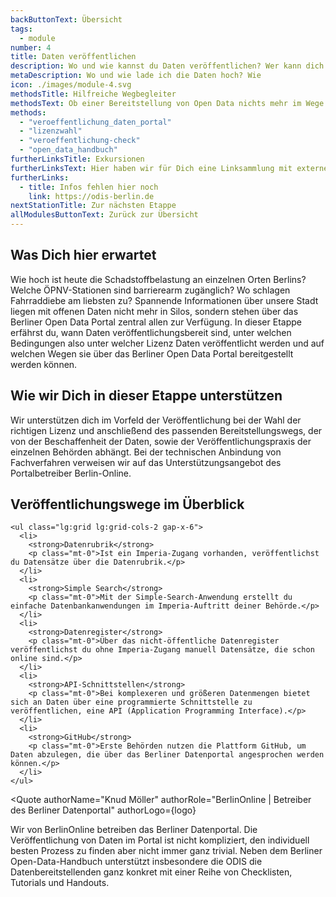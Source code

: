 ```yaml
---
backButtonText: Übersicht
tags:
  - module
number: 4
title: Daten veröffentlichen
description: Wo und wie kannst du Daten veröffentlichen? Wer kann dich dabei unterstützen? Und was hat es mit den verschiedenen Lizenzen auf sich?
metaDescription: Wo und wie lade ich die Daten hoch? Wie
icon: ./images/module-4.svg
methodsTitle: Hilfreiche Wegbegleiter
methodsText: Ob einer Bereitstellung von Open Data nichts mehr im Wege steht, kannst du mithilfe des Veröffentlichungs-Checks prüfen. Im Vorfeld kannst du dir auch die Wahl der Lizenz mit unserem Handout leicht machen. Für die Bereitstellung geben wir dir ein praktisches Videotutorial in die Hand und zeigen die Vorteile von APIs auf.
methods:
  - "veroeffentlichung_daten_portal"
  - "lizenzwahl"
  - "veroeffentlichung-check"
  - "open_data_handbuch"
furtherLinksTitle: Exkursionen
furtherLinksText: Hier haben wir für Dich eine Linksammlung mit externen Ressourcen zusammengetragen. Falls Du noch tiefer ins Thema einsteigen willst – wünschen wir viel Spaß beim Stöbern!
furtherLinks:
  - title: Infos fehlen hier noch
    link: https://odis-berlin.de
nextStationTitle: Zur nächsten Etappe
allModulesButtonText: Zurück zur Übersicht
---
```


## Was Dich hier erwartet

Wie hoch ist heute die Schadstoffbelastung an einzelnen Orten Berlins? Welche ÖPNV-Stationen sind barrierearm zugänglich? Wo schlagen Fahrraddiebe am liebsten zu? Spannende Informationen über unsere Stadt liegen mit offenen Daten nicht mehr in Silos, sondern stehen über das Berliner Open Data Portal zentral allen zur Verfügung. In dieser Etappe erfährst du, wann Daten veröffentlichungsbereit sind, unter welchen Bedingungen also unter welcher Lizenz Daten veröffentlicht werden und auf welchen Wegen sie über das Berliner Open Data Portal bereitgestellt werden können.

## Wie wir Dich in dieser Etappe unterstützen

Wir unterstützen dich im Vorfeld der Veröffentlichung bei der Wahl der richtigen Lizenz und anschließend des passenden Bereitstellungswegs, der von der Beschaffenheit der Daten, sowie der Veröffentlichungspraxis der einzelnen Behörden abhängt. Bei der technischen Anbindung von Fachverfahren verweisen wir auf das Unterstützungsangebot des Portalbetreiber Berlin-Online.

<TextContentSection class="bg-bg-alt px-4 sm:px-6">
    <h2>Veröffentlichungswege im Überblick</h2>

    <ul class="lg:grid lg:grid-cols-2 gap-x-6">
      <li>
        <strong>Datenrubrik</strong>
        <p class="mt-0">Ist ein Imperia-Zugang vorhanden, veröffentlichst du Datensätze über die Datenrubrik.</p>
      </li>
      <li>
        <strong>Simple Search</strong>
        <p class="mt-0">Mit der Simple-Search-Anwendung erstellt du einfache Datenbankanwendungen im Imperia-Auftritt deiner Behörde.</p>
      </li>
      <li>
        <strong>Datenregister</strong>
        <p class="mt-0">Über das nicht-öffentliche Datenregister veröffentlichst du ohne Imperia-Zugang manuell Datensätze, die schon online sind.</p>
      </li>
      <li>
        <strong>API-Schnittstellen</strong>
        <p class="mt-0">Bei komplexeren und größeren Datenmengen bietet sich an Daten über eine programmierte Schnittstelle zu veröffentlichen, eine API (Application Programming Interface).</p>
      </li>
      <li>
        <strong>GitHub</strong>
        <p class="mt-0">Erste Behörden nutzen die Plattform GitHub, um Daten abzulegen, die über das Berliner Datenportal angesprochen werden können.</p>
      </li>
    </ul>

</TextContentSection>


<Quote
  authorName="Knud Möller"
  authorRole="BerlinOnline | Betreiber des Berliner Datenportal"
  authorLogo={logo}
>
  Wir von BerlinOnline betreiben das Berliner Datenportal. Die Veröffentlichung
  von Daten im Portal ist nicht kompliziert, den individuell besten Prozess zu
  finden aber nicht immer ganz trivial. Neben dem Berliner Open-Data-Handbuch
  unterstützt insbesondere die ODIS die Datenbereitstellenden ganz konkret mit
  einer Reihe von Checklisten, Tutorials und Handouts.
</Quote>
